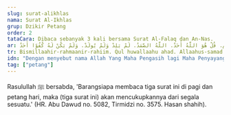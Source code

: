 ```yaml
---
slug: surat-alikhlas
nama: Surat Al-Ikhlas
grup: Dzikir Petang
order: 2
tataCara: Dibaca sebanyak 3 kali bersama Surat Al-Falaq dan An-Nas.
ar: بِسْمِ اللَّهِ الرَّحْمَنِ الرَّحِيمِ. قُلْ هُوَ اللَّهُ أَحَدٌ. اللَّهُ الصَّمَدُ. لَمْ يَلِدْ وَلَمْ يُولَدْ. وَلَمْ يَكُنْ لَهُ كُفُوًا أَحَدٌ.
tr: Bismillaahir-rahmaanir-rahiim. Qul huwallaahu ahad. Allaahus-samad. Lam yalid wa lam yuulad. Wa lam yakul lahu kufuwan ahad.
idn: "Dengan menyebut nama Allah Yang Maha Pengasih lagi Maha Penyayang. Katakanlah: Dialah Allah, Yang Maha Esa. Allah adalah Ilah yang bergantung kepada-Nya segala urusan. Dia tidak beranak dan tiada pula diperanakkan, dan tidak ada seorang pun yang setara dengan Dia."
tag: ["petang"]
---
```


Rasulullah ﷺ bersabda, 'Barangsiapa membaca tiga surat ini di pagi dan petang hari, maka (tiga surat ini) akan mencukupkannya dari segala sesuatu.' (HR. Abu Dawud no. 5082, Tirmidzi no. 3575. Hasan shahih).
